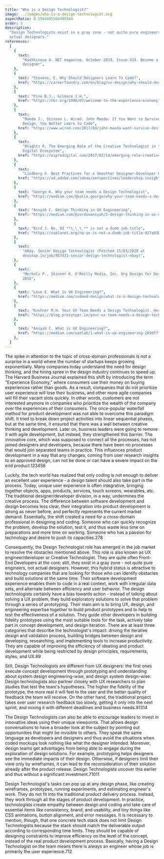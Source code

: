 ```yaml
---
title: "Who is a Design Technologist?"
image: ../images/who-is-a-design-technologist.svg
aspectRatio: 0.5504495504495504
order: 3
description:
  "Design Technologists exist in a gray zone - not quite pure engineers, not
  actual designers."
references:
  [
    {
      text:
        "Kashkinova A. NET magazine, October 2019, Issue 324. Become a hybrid
        designer",
    },
    {
      text: "Stevens, E. Why Should Designers Learn To Code?",
      href: "https://careerfoundry.com/en/blog/ux-design/why-should-designers-learn-to-code/",
    },
    {
      text: "Pine B.J., Gilmore J.H.",
      href: "https://hbr.org/1998/07/welcome-to-the-experience-economy",
    },
    {
      text:
        "Maeda J., Stinson L. Wired. John Maeda: If You Want to Survive in
        Design, You Better Learn to Code",
      href: "https://www.wired.com/2017/03/john-maeda-want-survive-design-better-learn-code/",
    },
    {
      text:
        "Knights R. The Emerging Role of the Creative Technologist in the New
        Digital Ecosystem",
      href: "https://wiprodigital.com/2017/02/14/emerging-role-creative-technologist-new-digital-ecosystem/",
    },
    {
      text:
        "Lindberg O. Best Practices for a Smoother Designer-Developer Handoff",
      href: "https://xd.adobe.com/ideas/perspectives/leadership-insights/guide-to-smooth-designer-developer-handoffs/",
    },
    {
      text: "George K. Why your team needs a Design Technologist",
      href: "https://medium.com/@katie.george/why-your-team-needs-a-design-technologist-3c83d3ac18ba",
    },
    {
      text: "Ansyah C. Design Thinking in UX Engineering",
      href: "https://medium.com/@cordovansyah/2-design-thinking-in-ux-engineering-1f047898020e",
    },
    {
      text: "Bird J. No, UX **\_\_\_** is not a dumb job title",
      href: "https://uxplanet.org/no-ux-is-not-a-dumb-job-title-927a83b37888",
    },
    {
      text:
        "eBay. Senior Design Technologist (Fetched 15/03/2020 at
        devsnap.io/job/957431-senior-design-technologist-ebay)",
    },
    {
      text:
        "Merholz P., Skinner K. O'Reilly Media, Inc. Org Design for Design Orgs.
        2016",
    },
    {
      text: "Loue E. What is UX Engineering?",
      href: "https://medium.com/indeed-design/what-is-a-design-technologist-6431531f0d48",
    },
    {
      text: "Kushner M.H. Your UX Team Needs a Design Technologist. Here’s Why",
      href: "https://blog.prototypr.io/your-ux-team-needs-a-design-technologist-heres-why-3426be8f78a",
    },
    {
      text: "Ansyah C. What is UX Engineering?",
      href: "https://medium.com/uxelab/1-what-is-ux-engineering-269df7fcfe10",
    },
  ]
---
```


The spike in attention to the topic of cross-domain professionals is not a
surprise in a world where the number of startups keeps growing exponentially.
Many companies today understand the need for design thinking, and the hiring
spree in the design industry continues to speed up. The Harvard Business Journal
explained this shift by introducing the term "Experience Economy," where
consumers use their money on buying experiences rather than goods. As a result,
companies that do not prioritize user experience will lose their business, and
other more agile companies will fill their vacant slots quickly. In other words,
customers are not interested anymore in companies who prioritize the wealth of
the company over the experiences of their consumers. The once-popular waterfall
method for product development was not able to overcome this paradigm shift. It
tried to break down project activities into linear sequential phases, but at the
same time, it ensured that there was a wall between creative thinking and
development. Later on, business leaders were going to remove it with agile
development, but instead, they strengthened this barrier. The innovative core,
which was supposed to connect all the processes, has not joined designers and
developers, because there have been no processes that would join separated teams
in practice. This influences product development in a way that any changes,
coming from user research insights to an approved design, can not be done or can
have a severe impact on the end
product.<ref>1</ref><ref>2</ref><ref>3</ref><ref>4</ref><ref>5</ref><ref>6</ref>

Luckily, the tech world has realized that only coding is not enough to deliver
an excellent user experience - a design talent should also take part in the
process. Today, unique user experience is often integrative, bringing together
objects, apps, products, services, touch screens, wearables, etc. The
traditional designer/developer division, in a way, undermines the creative
process. The difference between software development and design becomes less
clear, their integration into product development is strong as never before, and
perfectly represents the current market demand. Essentially, the shift created a
need for a cross-domain professional in designing and coding. Someone who can
quickly recognize the problem, develop the solution, test it, and thus waste
less time on preparations and more time on working. Someone who has a passion
for technology and desire to push its
capacities.<ref>2</ref><ref>7</ref><ref>8</ref>

Consequently, the Design Technologist role has emerged in the job market to
resolve the obstacles mentioned above. This role is also known as UX
engineer/developer or Creative Technologist. They are quite often Front-End
Developers at the core; still, they exist in a gray zone - not quite pure
engineers, not actual designers. However, this hybrid status is attractive to
technology companies that are looking for those who can identify obstacles and
build solutions at the same time. Their software development experience enables
them to code in a real context, work with irregular data sets, and alternate
between efficiency and user behavior. The design technologists certainly have a
bias towards action - instead of talking about solving a UX problem, they build
exploratory solutions to solve that problem through a series of prototyping.
Their main aim is to bring UX, design, and engineering expertise together to
build product prototypes and to help to test the effectiveness of a solution.
They guide other developers in building fidelity prototypes using the most
suitable tools for the task, actively take part in concept development, and
design iteration. There are at least three categories that describe the
technologist's impact: driving the iterative design and validation process,
building bridges between design and developing, researching, and implementing
tools to increase productivity. They are capable of improving the efficiency of
ideating and product development while being restricted by design principles,
requirements, styles, and UX.<ref>8</ref><ref>9</ref>

Still, Design Technologists are different from UX designers: the first ones
execute concept development through prototyping and understanding about system
design engineering-wise, and design system design-wise. Design technologists
also partner closely with UX researchers to plan studies that test the team's
hypotheses. The higher the fidelity of the prototype, the more real it will feel
to the user and the better quality of feedback the team will receive. On the
other hand, the traditional project takes over user research feedback too
slowly, getting it only into the next sprint, and mixing it with different
deadlines and business needs.<ref>9</ref><ref>13</ref><ref>14</ref>

The Design Technologists can also be able to encourage leaders to invest in
innovative ideas using their unique viewpoints. That allows design conversations
to have a broader look at the subject by pointing out opportunities that might
be invisible to others. They speak the same language as developers and designers
and thus avoid the situations when coded mockups look nothing like what the
designer intended. Moreover, design teams get advantages from being able to
engage during the exploration of design solutions. For example, prototyping
helps designers see the immediate impacts of their design. Otherwise, if
designers limit their view only by wireframes, it can lead to the
reconsideration of their solution already after the product release. Design
Technologists uncover this earlier and thus without a significant
investment.<ref>7</ref><ref>10</ref><ref>11</ref>

Design Technologist's tasks can pop up at any design phase, like creating
wireframes, prototypes, running experiments, and estimating engineer's work.
They do not fit into the traditional product delivery process. Instead, they
work through all the stages of product development. In practice, technologists
create empathy between design and coding and take care of essential items like
consistency, brand, and usability, and tiny things like CSS animations, button
alignment, and error messages. It is necessary to mention, though, that one
concrete tech stack does not limit Design Technologists because the stack should
match the deliverable output according to corresponding time limits. They should
be capable of designing constraints to improve efficiency on the level of the
concept, instead of the real product development process. Basically, having a
Design Technologist on the team means there is always an engineer whose job is
primarily the user experience.<ref>7</ref><ref>12</ref>
